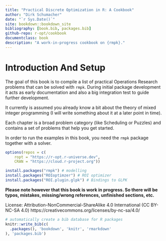 ```yaml
--- 
title: "Practical Discrete Optimization in R: A Cookbook"
author: "Dirk Schumacher"
date: "`r Sys.Date()`"
site: bookdown::bookdown_site
bibliography: [book.bib, packages.bib]
github-repo: r-opt/cookbook
documentclass: book
description: "A work-in-progress cookbook on {rmpk}."
---
```


# Introduction And Setup

The goal of this book is to compile a list of practical Operations Research problems that can be solved with `rmpk`. During initial package development it acts as early documentation and also a big integration test to guide further development.

It currently is assumed you already know a bit about the theory of mixed integer programming (I will write something about it at a later point in time).

Each chapter is a broad problem category (like Scheduling or Puzzles) and contains a set of problems that help you get started.

In order to run the examples in this book, you need the `rmpk` package together with a solver.

```r
options(repos = c(
    ropt = "https://r-opt.r-universe.dev",
    CRAN = "https://cloud.r-project.org"))

install.packages("rmpk") # modelling
install.packages("ROIoptimzer") # ROI optimizer
install.packages("ROI.plugin.glpk") # Bindings to GLPK
```

**Please note however that this book is work in progress. So there will be typos, mistakes, missing/wrong references, unfinished sections, etc.**

License:
Attribution-NonCommercial-ShareAlike 4.0 International (CC BY-NC-SA 4.0)
https://creativecommons.org/licenses/by-nc-sa/4.0/

```r
# automatically create a bib database for R packages
knitr::write_bib(c(
  .packages(), 'bookdown', 'knitr', 'rmarkdown'
), 'packages.bib')
```
